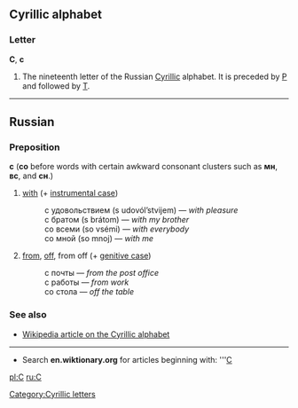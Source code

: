 == Cyrillic alphabet ==
=== Letter ===
'''С''', '''с'''

#The nineteenth letter of the Russian [[Cyrillic]] alphabet. It is preceded by [[Р]] and followed by [[Т]].

----

== Russian ==
===Preposition===
'''с''' ('''со''' before words with certain awkward consonant clusters such as '''мн''', '''вс''', and '''сн'''.)

# [[with]] (+ [[instrumental case]])
#:с удовольствием (s udovól’stvijem) — ''with pleasure''
#:с братом (s brátom) — ''with my brother''
#:со всеми (so vsémi) — ''with everybody''
#:со мной (so mnoj) — ''with me''
# [[from]], [[off]], from off (+ [[genitive case]])
#:с почты — ''from the post office''
#:с работы — ''from work''
#:со стола — ''off the table''

===See also===
*[[w:Cyrillic alphabet|Wikipedia article on the Cyrillic alphabet]]

----

*Search '''en.wiktionary.org''' for articles beginning with: '''[http://wiktionary.org/w/wiki.phtml?title=Special:Allpages&from=С С]

[[pl:С]]
[[ru:С]]
[[Category:Cyrillic letters]]